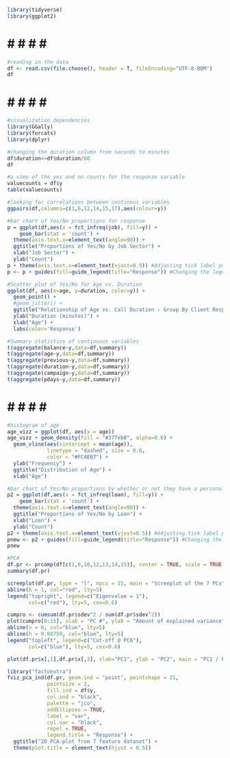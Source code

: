 ```{r Package Setup}
library(tidyverse)
library(ggplot2)
```
# # # # # # 
```{r dataset}
#reading in the data
df <- read.csv(file.choose(), header = T, fileEncoding="UTF-8-BOM")
df
```
# # # # # # 
```{r EDA}
#visualization dependencies
library(GGally)
library(forcats)
library(dplyr)

#changing the duration column from seconds to minutes
df$duration<−df$duration/60
df

#a view of the yes and no counts for the response variable
valuecounts = df$y
table(valuecounts)

#looking for correlations between continous variables
ggpairs(df,columns=c(1,6,12,14,15,17),aes(colour=y))

#bar chart of Yes/No proportions for response
p = ggplot(df,aes(x = fct_infreq(job), fill=y)) + 
	geom_bar(stat = 'count') +
  theme(axis.text.x=element_text(angle=90)) +
  ggtitle("Proportions of Yes/No by Job Sector") +
  xlab("Job Sector") +
  ylab("Count")
p + theme(axis.text.x=element_text(vjust=0.5)) #Adjusting tick label positions
p <- p + guides(fill=guide_legend(title="Response")) #Changing the legend title

#Scatter plot of Yes/No for Age vs. Duration
ggplot(df, aes(x=age, y=duration, color=y)) +
  geom_point() +
  #geom_jitter() +
  ggtitle("Relationship of Age vs. Call Duration - Group By Client Response") +
  ylab("Duration (minutes)") +
  xlab("Age") + 
  labs(color='Response')

#Summary statistics of continuous variables
t(aggregate(balance~y,data=df,summary))
t(aggregate(age~y,data=df,summary))
t(aggregate(previous~y,data=df,summary))
t(aggregate(duration~y,data=df,summary))
t(aggregate(campaign~y,data=df,summary))
t(aggregate(pdays~y,data=df,summary))
```
# # # # # #
```{r Additional EDA}

#histogram of age
age_vizz = ggplot(df, aes(x = age))
age_vizz + geom_density(fill = "#377eb8", alpha=0.6) +
  geom_vline(aes(xintercept = mean(age)), 
             linetype = "dashed", size = 0.6,
             color = "#FC4E07") +
  ylab("Frequency") +
  ggtitle("Distribution of Age") +
  xlab("Age")

#bar chart of Yes/No proportions by whether or not they have a personal loan already
p2 = ggplot(df,aes(x = fct_infreq(loan), fill=y)) + 
	geom_bar(stat = 'count') +
  theme(axis.text.x=element_text(angle=90)) +
  ggtitle("Proportions of Yes/No by Loan") +
  xlab("Loan") +
  ylab("Count")
p2 + theme(axis.text.x=element_text(vjust=0.5)) #Adjusting tick label positions
pnew <- p2 + guides(fill=guide_legend(title="Response")) #Changing the legend title
pnew

#PCA
df.pr <- prcomp(df[c(1,6,10,12,13,14,15)], center = TRUE, scale = TRUE)
summary(df.pr)

screeplot(df.pr, type = "l", npcs = 15, main = "Screeplot of the 7 PCs")
abline(h = 1, col="red", lty=5)
legend("topright", legend=c("Eigenvalue = 1"),
       col=c("red"), lty=5, cex=0.6)

cumpro <- cumsum(df.pr$sdev^2 / sum(df.pr$sdev^2))
plot(cumpro[0:15], xlab = "PC #", ylab = "Amount of explained variance", main = "Cumulative variance plot")
abline(v = 6, col="blue", lty=5)
abline(h = 0.88759, col="blue", lty=5)
legend("topleft", legend=c("Cut-off @ PC6"),
       col=c("blue"), lty=5, cex=0.6)

plot(df.pr$x[,1],df.pr$x[,2], xlab="PC1", ylab = "PC2", main = "PC1 / PC2 - plot")

library("factoextra")
fviz_pca_ind(df.pr, geom.ind = "point", pointshape = 21, 
             pointsize = 2, 
             fill.ind = df$y, 
             col.ind = "black", 
             palette = "jco", 
             addEllipses = TRUE,
             label = "var",
             col.var = "black",
             repel = TRUE,
             legend.title = "Response") +
  ggtitle("2D PCA-plot from 7 feature dataset") +
  theme(plot.title = element_text(hjust = 0.5))
```
